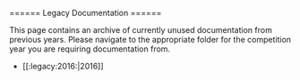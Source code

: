 ====== Legacy Documentation ======


This page contains an archive of currently unused documentation from previous years. Please navigate to the appropriate folder for the competition year you are requiring documentation from.
  * [[:legacy:2016:|2016]]
